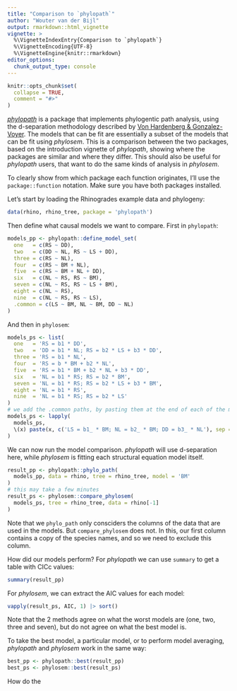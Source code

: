 ```yaml
---
title: "Comparison to `phylopath`"
author: "Wouter van der Bijl"
output: rmarkdown::html_vignette
vignette: >
  %\VignetteIndexEntry{Comparison to `phylopath`}
  %\VignetteEncoding{UTF-8}
  %\VignetteEngine{knitr::rmarkdown}
editor_options: 
  chunk_output_type: console
---
```


```r
knitr::opts_chunk$set(
  collapse = TRUE,
  comment = "#>"
)
```

[_phylopath_](https://doi.org/10.7717/peerj.4718) is a package that implements phylogentic path analysis, using the d-separation methodology described by [Von Hardenberg & Gonzalez-Voyer](https://doi.org/10.1111/j.1558-5646.2012.01790.x). The models that can be fit are essentially a subset of the models that can be fit using _phylosem_. This is a comparison between the two packages, based on the introduction vignette of _phylopath_, showing where the packages are similar and where they differ. This should also be useful for _phylopath_ users, that want to do the same kinds of analysis in _phylosem_.

To clearly show from which package each function originates, I'll use the `package::function` notation. Make sure you have both packages installed.

Let's start by loading the Rhinogrades example data and phylogeny:

```r
data(rhino, rhino_tree, package = 'phylopath')
```

Then define what causal models we want to compare. First in `phylopath`:

```r
models_pp <- phylopath::define_model_set(
  one   = c(RS ~ DD),
  two   = c(DD ~ NL, RS ~ LS + DD),
  three = c(RS ~ NL),
  four  = c(RS ~ BM + NL),
  five  = c(RS ~ BM + NL + DD),
  six   = c(NL ~ RS, RS ~ BM),
  seven = c(NL ~ RS, RS ~ LS + BM),
  eight = c(NL ~ RS),
  nine  = c(NL ~ RS, RS ~ LS),
  .common = c(LS ~ BM, NL ~ BM, DD ~ NL)
)
```

And then in `phylosem`:

```r
models_ps <- list(
  one   = 'RS = b1 * DD',
  two   = 'DD = b1 * NL; RS = b2 * LS + b3 * DD',
  three = 'RS = b1 * NL',
  four  = 'RS = b * BM + b2 * NL',
  five  = 'RS = b1 * BM + b2 * NL + b3 * DD',
  six   = 'NL = b1 * RS; RS = b2 * BM',
  seven = 'NL = b1 * RS; RS = b2 * LS + b3 * BM',
  eight = 'NL = b1 * RS',
  nine  = 'NL = b1 * RS; RS = b2 * LS'
)
# we add the .common paths, by pasting them at the end of each of the model strings, e.g.:
models_ps <- lapply(
  models_ps, 
  \(x) paste(x, c('LS = b1_ * BM; NL = b2_ * BM; DD = b3_ * NL'), sep = '; ')
)
```

We can now run the model comparison. _phylopath_ will use d-separation here, while _phylosem_ is fitting each structural equation model itself.

```r
result_pp <- phylopath::phylo_path(
  models_pp, data = rhino, tree = rhino_tree, model = 'BM'
)
# this may take a few minutes
result_ps <- phylosem::compare_phylosem(
  models_ps, tree = rhino_tree, data = rhino[-1]
)
```

Note that we `phylo_path` only consciders the columns of the data that are used in the models. But `compare_phylosem` does not. In this, our first column contains a copy of the species names, and so we need to exclude this column.

How did our models perform? For _phylopath_ we can use `summary` to get a table with CICc values:

```r
summary(result_pp)
```

For _phylosem_, we can extract the AIC values for each model:

```r
vapply(result_ps, AIC, 1) |> sort()
```

Note that the 2 methods agree on what the worst models are (one, two, three and seven), but do not agree on what the best model is.

To take the best model, a particular model, or to perform model averaging, _phylopath_ and _phylosem_ work in the same way:

```r
best_pp <- phylopath::best(result_pp)
best_ps <- phylosem::best(result_ps)
```

How do the 